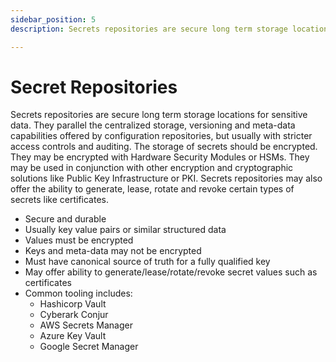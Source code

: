 ```yaml
---
sidebar_position: 5
description: Secrets repositories are secure long term storage locations for sensitive data. 

---
```


# Secret Repositories

Secrets repositories are secure long term storage locations for sensitive data. 
They parallel the centralized storage, versioning and meta-data capabilities offered by configuration repositories, but usually with stricter access controls and auditing.
The storage of secrets should be encrypted. They may be encrypted with Hardware Security Modules or HSMs.
They may be used in conjunction with other encryption and cryptographic solutions like Public Key Infrastructure or PKI.
Secrets repositories may also offer the ability to generate, lease, rotate and revoke certain types of secrets like certificates.

- Secure and durable
- Usually key value pairs or similar structured data
- Values must be encrypted
- Keys and meta-data may not be encrypted
- Must have canonical source of truth for a fully qualified key
- May offer ability to generate/lease/rotate/revoke secret values such as certificates
- Common tooling includes:
  - Hashicorp Vault
  - Cyberark Conjur
  - AWS Secrets Manager
  - Azure Key Vault
  - Google Secret Manager
